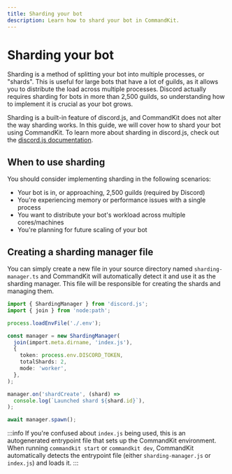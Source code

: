 ```yaml
---
title: Sharding your bot
description: Learn how to shard your bot in CommandKit.
---
```


# Sharding your bot

Sharding is a method of splitting your bot into multiple processes, or
"shards". This is useful for large bots that have a lot of guilds, as
it allows you to distribute the load across multiple processes.
Discord actually requires sharding for bots in more than 2,500 guilds,
so understanding how to implement it is crucial as your bot grows.

Sharding is a built-in feature of discord.js, and CommandKit does not
alter the way sharding works. In this guide, we will cover how to
shard your bot using CommandKit. To learn more about sharding in
discord.js, check out the
[discord.js documentation](https://discordjs.guide/sharding).

## When to use sharding

You should consider implementing sharding in the following scenarios:

- Your bot is in, or approaching, 2,500 guilds (required by Discord)
- You're experiencing memory or performance issues with a single
  process
- You want to distribute your bot's workload across multiple
  cores/machines
- You're planning for future scaling of your bot

## Creating a sharding manager file

You can simply create a new file in your source directory named
`sharding-manager.ts` and CommandKit will automatically detect it and
use it as the sharding manager. This file will be responsible for
creating the shards and managing them.

```ts
import { ShardingManager } from 'discord.js';
import { join } from 'node:path';

process.loadEnvFile('./.env');

const manager = new ShardingManager(
  join(import.meta.dirname, 'index.js'),
  {
    token: process.env.DISCORD_TOKEN,
    totalShards: 2,
    mode: 'worker',
  },
);

manager.on('shardCreate', (shard) =>
  console.log(`Launched shard ${shard.id}`),
);

await manager.spawn();
```

:::info If you're confused about `index.js` being used, this is an
autogenerated entrypoint file that sets up the CommandKit environment.
When running `commandkit start` or `commandkit dev`, CommandKit
automatically detects the entrypoint file (either
`sharding-manager.js` or `index.js`) and loads it. :::
